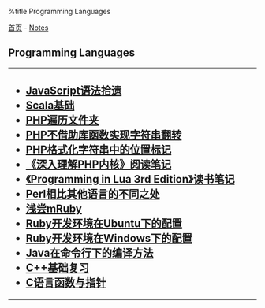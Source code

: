 %title Programming Languages

[[../../index|首页]] - [[../index|Notes]]
==Programming Languages==
----
<h2>
* [[javascript_syntax|JavaScript语法拾遗]]
* [[scala_base|Scala基础]]
* [[php_list_dir|PHP遍历文件夹]]
* [[php_string_reverse|PHP不借助库函数实现字符串翻转]]
* [[php_format_string_position|PHP格式化字符串中的位置标记]]
* [[php_tipi_note|《深入理解PHP内核》阅读笔记]]
* [[lua_pilua3_note|《Programming in Lua 3rd Edition》读书笔记]]
* [[perl_diff_to_other|Perl相比其他语言的不同之处]]
* [[mruby_try|浅尝mRuby]]
* [[ruby_ubuntu_dev_config|Ruby开发环境在Ubuntu下的配置]]
* [[ruby_windows_dev_config|Ruby开发环境在Windows下的配置]]
* [[java_cmd_compile|Java在命令行下的编译方法]]
* [[cpp_base_review|C++基础复习]]
* [[c_function_points|C语言函数与指针]]
</h2>
----
